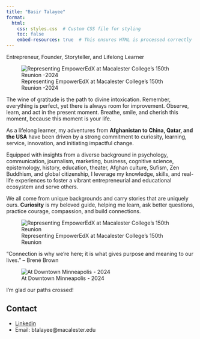 ```yaml
---
title: "Basir Talayee"
format:
  html:
    css: styles.css  # Custom CSS file for styling
    toc: false
    embed-resources: true  # This ensures HTML is processed correctly
---
```


Entrepreneur, Founder, Storyteller, and Lifelong Learner

![Representing EmpowerEdX at Macalester College's 150th Reunion -2024](images/20240607_reunion_djt_1220.jpg)



::: red-background
The wine of gratitude is the path to divine intoxication. Remember, everything is perfect, yet there is always room for improvement. Observe, learn, and act in the present moment. Breathe, smile, and cherish this moment, because this moment is your life.
:::

As a lifelong learner, my adventures from **Afghanistan to China, Qatar, and the USA** have been driven by a strong commitment to curiosity, learning, service, innovation, and initiating impactful change.

Equipped with insights from a diverse background in psychology, communication, journalism, marketing, business, cognitive science, epistemology, history, education, theater, Afghan culture, Sufism, Zen Buddhism, and global citizenship, I leverage my knowledge, skills, and real-life experiences to foster a vibrant entrepreneurial and educational ecosystem and serve others.

We all come from unique backgrounds and carry stories that are uniquely ours. **Curiosity** is my beloved guide, helping me learn, ask better questions, practice courage, compassion, and build connections.

![Representing EmpowerEdX at Macalester College's 150th Reunion](images/20240607_reunion_djt_1330.jpg)

::: red-background
“Connection is why we're here; it is what gives purpose and meaning to our lives.” – Brené Brown
:::


 ![At Downtown Minneapolis - 2024](images/Basir Downtoun-Minneapolis.jpg)

I'm glad our paths crossed!



## Contact

- [Linkedin](https://www.linkedin.com/in/basir-talayee/)
- Email: btalayee@macalester.edu


